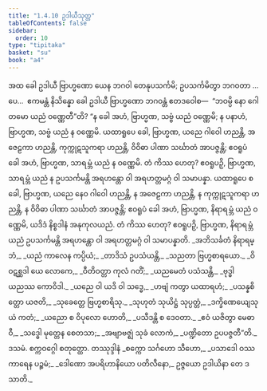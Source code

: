 ```yaml
---
title: "1.4.10 ဥဒါယီသုတ္တ"
tableOfContents: false
sidebar:
  order: 10
type: "tipitaka"
basket: "su"
book: "a4"
---
```



<DynamicBreadcrumb />

<Division number="40" book="a4" e="ch" v="15" p="352">

<Paragraph number="278" book="a4">
အထ ခေါ ဥဒါယီ ဗြာဟ္မဏော ယေန ဘဂဝါ တေနုပသင်္ကမိ; ဥပသင်္ကမိတွာ ဘဂဝတာ …ပေ…  ဧကမန္တံ နိသိန္နော ခေါ ဥဒါယီ ဗြာဟ္မဏော ဘဂဝန္တံ ဧတဒဝေါစ—  “ဘဝမ္ပိ နော ဂေါတမော ယညံ ဝဏ္ဏေတီ”တိ? “န ခေါ အဟံ, ဗြာဟ္မဏ, သဗ္ဗံ ယညံ ဝဏ္ဏေမိ; န ပနာဟံ, ဗြာဟ္မဏ, သဗ္ဗံ ယညံ န ဝဏ္ဏေမိ. ယထာရူပေ ခေါ, ဗြာဟ္မဏ, ယညေ ဂါဝေါ ဟညန္တိ, အဇေဠကာ ဟညန္တိ, ကုက္ကုဋသူကရာ ဟညန္တိ, ဝိဝိဓာ ပါဏာ သင်္ဃာတံ အာပဇ္ဇန္တိ; ဧဝရူပံ ခေါ အဟံ, ဗြာဟ္မဏ, သာရမ္ဘံ ယညံ န ဝဏ္ဏေမိ. တံ ကိဿ ဟေတု? ဧဝရူပဉှိ, ဗြာဟ္မဏ, သာရမ္ဘံ ယညံ န ဥပသင်္ကမန္တိ အရဟန္တော ဝါ အရဟတ္တမဂ္ဂံ ဝါ သမာပန္နာ.
</Paragraph>

<Paragraph number="279" book="a4">
ယထာရူပေ စ ခေါ, ဗြာဟ္မဏ, ယညေ နေဝ ဂါဝေါ ဟညန္တိ, န အဇေဠကာ ဟညန္တိ, န ကုက္ကုဋသူကရာ ဟညန္တိ, န ဝိဝိဓာ ပါဏာ သင်္ဃာတံ အာပဇ္ဇန္တိ; ဧဝရူပံ ခေါ အဟံ, ဗြာဟ္မဏ, နိရာရမ္ဘံ ယညံ ဝဏ္ဏေမိ, ယဒိဒံ နိစ္စဒါနံ အနုကုလယညံ. တံ ကိဿ ဟေတု? ဧဝရူပဉှိ, ဗြာဟ္မဏ, နိရာရမ္ဘံ ယညံ ဥပသင်္ကမန္တိ အရဟန္တော ဝါ အရဟတ္တမဂ္ဂံ ဝါ သမာပန္နာတိ.
</Paragraph>

<Paragraph number="280" type="verses" book="a4">
_အဘိသင်္ခတံ နိရာရမ္ဘံ,_  
_ယညံ ကာလေန ကပ္ပိယံ;_  
_တာဒိသံ ဥပသံယန္တိ,_  
_သညတာ ဗြဟ္မစာရယော._  

</Paragraph>

<Paragraph number="281" type="verses" book="a4">
_ဝိဝဋစ္ဆဒါ ယေ လောကေ,_  
_ဝီတိဝတ္တာ ကုလံ ဂတိံ;_  
_ယညမေတံ ပသံသန္တိ,_  
_ဗုဒ္ဓါ ယညဿ ကောဝိဒါ._  

</Paragraph>

<Paragraph number="282" type="verses" book="a4">
_ယညေ ဝါ ယဒိ ဝါ သဒ္ဓေ,_  
_ဟဗျံ ကတွာ ယထာရဟံ;_  
_ပသန္နစိတ္တော ယဇတိ,_  
_သုခေတ္တေ ဗြဟ္မစာရိသု._  

</Paragraph>

<Paragraph number="283" type="verses" book="a4">
_သုဟုတံ သုယိဋ္ဌံ သုပ္ပတ္တံ,_  
_ဒက္ခိဏေယျေသု ယံ ကတံ;_  
_ယညော စ ဝိပုလော ဟောတိ,_  
_ပသီဒန္တိ စ ဒေဝတာ._  

</Paragraph>

<Paragraph number="284" type="verses" book="a4">
_ဧဝံ ယဇိတွာ မေဓာဝီ,_  
_သဒ္ဓေါ မုတ္တေန စေတသာ;_  
_အဗျာဗဇ္ဈံ သုခံ လောကံ,_  
_ပဏ္ဍိတော ဥပပဇ္ဇတီ”တိ._  


</Paragraph>
</Division>

<Paragraph number="285" type="center" book="a4">
ဒသမံ.



</Paragraph>

<Paragraph number="286" type="center" book="a4">
စက္ကဝဂ္ဂေါ စတုတ္ထော.



</Paragraph>

<Paragraph number="287" type="center" book="a4">
တဿုဒ္ဒါနံ


</Paragraph>

<Paragraph number="288" type="verses" book="a4">
_စက္ကော သင်္ဂဟော သီဟော,_  
_ပသာဒေါ ဝဿကာရေန ပဉ္စမံ;_  
_ဒေါဏော အပရိဟာနိယော ပတိလီနော,_  
ဥဇ္ဇယော ဥဒါယိနာ တေ ဒသာတိ._
</Paragraph>